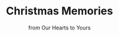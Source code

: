 ---
title: "Christmas Memories"
subtitle: "from Our Hearts to Yours"
creator: "Terry Meeuwsen"
categories: ["books"]
featuredImage: "../src/assets/images/item/books/DSC02874.png"
views: ["../src/assets/images/item/books/DSC02874.png"]
audio:
    - "/audio/box3/tanya-tough-childhood1.mp3"
nextItem: ["thecompletevisionboardbook"]
---